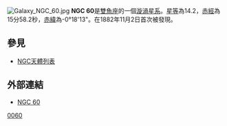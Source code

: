[[File:Galaxy_NGC_60.jpg|thumb]]
'''NGC 60'''是[[雙魚座|雙魚座]]的一個[[漩渦星系|漩渦星系]]。[[星等|星等]]為14.2，[[赤經|赤經]]為15分58.2秒，[[赤緯|赤緯]]為-0°18'13"。在1882年11月2日首次被發現。

== 參見 ==
* [[NGC天體列表|NGC天體列表]]


== 外部連結 ==
* [https://web.archive.org/web/20041228111200/http://www.seds.org/~spider/ngc/ngc_fr.cgi?60 NGC 60]

{{Catalogs|NGC=60}}
[[Category:双鱼座NGC天体|0060]]

{{Astro-stub}}